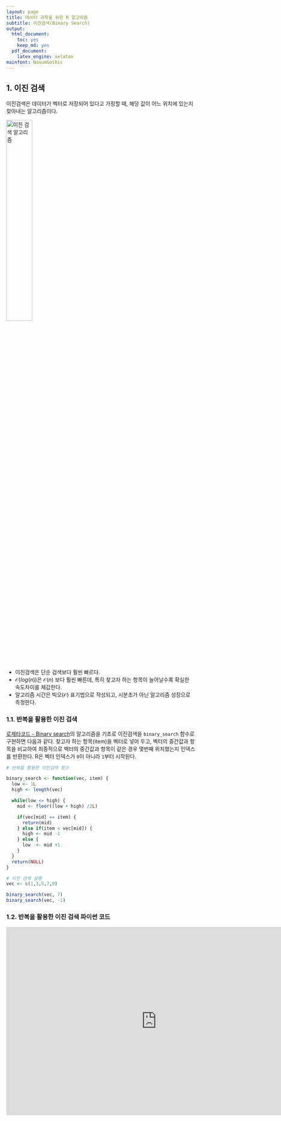 ```yaml
---
layout: page
title: 데이터 과학을 위한 R 알고리즘
subtitle: 이진검색(Binary Search)
output:
  html_document: 
    toc: yes
    keep_md: yes
  pdf_document:
    latex_engine: xelatex
mainfont: NanumGothic
---
```




## 1. 이진 검색

이진검색은 데이터가 벡터로 저장되어 있다고 가정할 때, 해당 값이 어느 위치에 있는지 찾아내는 알고리즘이다. 

<img src="fig/r-binary-search-data-structure.png" alt="이진 검색 알고리즘" width="37%" />

- 이진검색은 단순 검색보다 훨씬 빠르다.
- $\mathcal{O}(log(n))$은 $\mathcal{O}(n)$ 보다 훨씬 빠른데, 특히 찾고자 하는 항목이 늘어날수록 확실한 속도차이를 체감한다.
- 알고리즘 시간은 빅오($\mathcal{O}$) 표기법으로 작성되고, 시분초가 아닌 알고리즘 성장으로 측정한다.

### 1.1. 반복을 활용한 이진 검색

[로제타코드 - Binary search](https://rosettacode.org/wiki/Binary_search)의 알고리즘을 기초로 이진검색을 `binary_search` 함수로 구현하면 다음과 같다. 찾고자 하는 항목(item)을 벡터로 넣어 두고, 
벡터의 중간값과 항목을 비교하여 최종적으로 벡터의 중간값과 항목이 같은 경우 몇번째 위치했는지 인덱스를 반환한다. R은 벡터 인덱스가 `0`이 아니라 `1`부터 시작된다.

``` r
# 반복을 활용한 이진검색 함수

binary_search <- function(vec, item) {
  low <- 1L
  high <- length(vec)

  while(low <= high) {
    mid <- floor((low + high) /2L)

    if(vec[mid] == item) {
      return(mid)
    } else if(item < vec[mid]) {
      high <- mid -1
    } else {
      low  <- mid +1
    }
  }
  return(NULL)
}

# 이진 검색 실행
vec <- c(1,3,5,7,9)

binary_search(vec, 7) 
binary_search(vec, -1)
```

### 1.2. 반복을 활용한 이진 검색 파이썬 코드



<iframe width="800" height="500" frameborder="0" src="http://pythontutor.com/iframe-embed.html#code=def%20binary_search%28list,%20item%29%3A%0A%20%20%23%20low%20and%20high%20keep%20track%20of%20which%20part%20of%20the%20list%20you'll%20search%20in.%0A%20%20low%20%3D%200%0A%20%20high%20%3D%20len%28list%29%20-%201%0A%0A%20%20%23%20While%20you%20haven't%20narrowed%20it%20down%20to%20one%20element%20...%0A%20%20while%20low%20%3C%3D%20high%3A%0A%20%20%20%20%23%20...%20check%20the%20middle%20element%0A%20%20%20%20mid%20%3D%20%28low%20%2B%20high%29%20//%202%0A%20%20%20%20guess%20%3D%20list%5Bmid%5D%0A%20%20%20%20%23%20Found%20the%20item.%0A%20%20%20%20if%20guess%20%3D%3D%20item%3A%0A%20%20%20%20%20%20return%20mid%0A%20%20%20%20%23%20The%20guess%20was%20too%20high.%0A%20%20%20%20if%20guess%20%3E%20item%3A%0A%20%20%20%20%20%20high%20%3D%20mid%20-%201%0A%20%20%20%20%23%20The%20guess%20was%20too%20low.%0A%20%20%20%20else%3A%0A%20%20%20%20%20%20low%20%3D%20mid%20%2B%201%0A%0A%20%20%23%20Item%20doesn't%20exist%0A%20%20return%20None%0A%0Amy_list%20%3D%20%5B1,%203,%205,%207,%209%5D%0Aprint%20binary_search%28my_list,%207%29%20%23%20%3D%3E%204&codeDivHeight=400&codeDivWidth=350&cumulative=false&curInstr=18&heapPrimitives=false&origin=opt-frontend.js&py=2&rawInputLstJSON=%5B%5D&textReferences=false"> </iframe>


